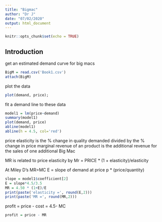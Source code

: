 ---
title: "Bigmac"
author: "Dr J"
date: "07/02/2020"
output: html_document
---

```{r setup, include=FALSE}
knitr::opts_chunk$set(echo = TRUE)
```

## Introduction
get an estimated demand curve for big macs

```{r}
BigM = read.csv('Book1.csv')
attach(BigM)
```



plot the data
```{r}
plot(demand, price);
```
fit a demand line to these data
```{r}
model1 = lm(price~demand)
summary(model1)
plot(demand, price)
abline(model1)
abline(h = 4.5, col='red')
```

price elasticity is the % change in quality demanded divided by the % change in price
marginal revenue of an product is the additional revenue for the sales of one additional Big Mac

MR is related to price elasticity by 
Mr = PRICE * (1 + elasticity)/elasticity

At Miley D's MR=MC
E = slope of demand at price p * (price/quantity)
```{r}
slope = model1$coefficient[2]
E = slope*4.5/3.5
MR = 4.50 * (1+E)/E
print(paste('elasticity =', round(E,2)))
print(paste('MR =', round(MR,2)))
```
profit = price - cost = 4.5- MC
```{r}
profit = price - MR
```


